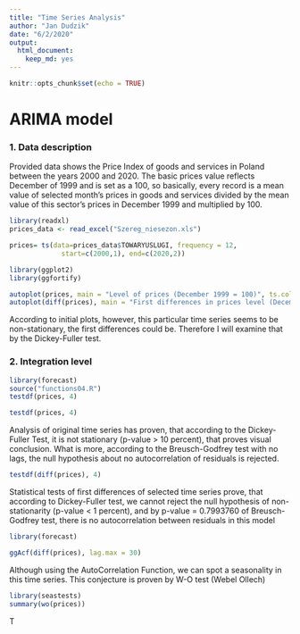 ```yaml
---
title: "Time Series Analysis"
author: "Jan Dudzik"
date: "6/2/2020"
output: 
  html_document: 
    keep_md: yes
---
```


```r
knitr::opts_chunk$set(echo = TRUE)
```

# ARIMA model

### 1. Data description
Provided data shows the Price Index of goods and services in Poland between the years 2000 and 2020. The basic prices value reflects December of 1999 and is set as a 100, so basically, every record is a mean value of selected month’s prices in goods and services divided by the mean value of this sector’s prices in December 1999 and multiplied by 100.


```r
library(readxl)
prices_data <- read_excel("Szereg_niesezon.xls")

prices= ts(data=prices_data$TOWARYUSLUGI, frequency = 12,             
             start=c(2000,1), end=c(2020,2)) 


```

```r
library(ggplot2)
library(ggfortify)

autoplot(prices, main = "Level of prices (December 1999 = 100)", ts.colour = 'red',xlab="Year", ylab="Prices level", lty=3)
autoplot(diff(prices), main = "First differences in prices level (December 1999 = 100)", ts.colour = 'blue',xlab="Year", ylab="Difference of price level", lty=3)

```

According to initial plots, however, this particular time series seems to be non-stationary, the first differences could be. Therefore I will examine that by the Dickey-Fuller test.

### 2. Integration level
```r
library(forecast)
source("functions04.R")
testdf(prices, 4)

``` 
```r

testdf(prices, 4)

``` 

Analysis of original time series has proven, that according to the Dickey-Fuller Test, it is not stationary (p-value > 10 percent), that proves visual conclusion. What is more, according to the Breusch-Godfrey test with no lags, the null hypothesis about no autocorrelation of residuals is rejected.
```r
testdf(diff(prices), 4)

``` 

Statistical tests of first differences of selected time series prove, that according to Dickey-Fuller test, we cannot reject the null hypothesis of non-stationarity (p-value < 1 percent), and by p-value = 0.7993760 of Breusch-Godfrey test, there is no autocorrelation between residuals in this model

```r
library(forecast)

``` 
```r

ggAcf(diff(prices), lag.max = 30)

``` 

Although using the AutoCorrelation Function, we can spot a seasonality in this time series. This conjecture is proven by W-O test (Webel Ollech)

```r

library(seastests)
summary(wo(prices))
``` 

T
